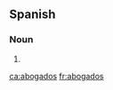 ==Spanish==

===Noun===
{{infl|es|noun form|g={{m|p}}}}

# {{plural of|[[abogado]]|nocat=1|lang=es}}

[[ca:abogados]]
[[fr:abogados]]